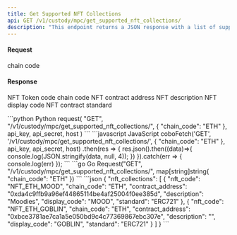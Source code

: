```yaml
---
title: Get Supported NFT Collections
api: GET /v1/custody/mpc/get_supported_nft_collections/ 
description: "This endpoint returns a JSON response with a list of supported NFT collections on the specified chain. The response includes the NFT code, chain code, contract address, description, display code, and standard for each supported collection."
---
```

#### Request
<ParamField query="chain_code" type="String" required>chain code</ParamField>

#### Response
<ResponseField name="nft_code" type="String" >NFT Token code</ResponseField> 
<ResponseField name="chain_code" type="String" >chain code</ResponseField> 
<ResponseField name="contract_address" type="String" >NFT contract address</ResponseField> 
<ResponseField name="description" type="String" >NFT description</ResponseField>
<ResponseField name="display_code" type="String" >NFT display code</ResponseField>
<ResponseField name="standard" type="String" >NFT contract standard</ResponseField>


<RequestExample>
```python Python
request(
    "GET",
    "/v1/custody/mpc/get_supported_nft_collections/",
    {
        "chain_code": "ETH"
    },
    api_key, api_secret, host
)
```
```javascript JavaScript
coboFetch('GET', '/v1/custody/mpc/get_supported_nft_collections/', {
  "chain_code": "ETH"
}, api_key, api_secret, host)
    .then(res => {
        res.json().then((data)=>{
            console.log(JSON.stringify(data, null, 4));
        })
    }).catch(err => {
        console.log(err)
    });
```
```go Go
Request("GET", "/v1/custody/mpc/get_supported_nft_collections/", map[string]string{
 "chain_code": "ETH"
})
```
</RequestExample>

<ResponseExample>
```json
{
  "nft_collections": [
    {
      "nft_code": "NFT_ETH_MOOD",
      "chain_code": "ETH",
      "contract_address": "0xda4c9ffb9a96ef44865114be4af25004f0ee385d",
      "description": "Moodies",
      "display_code": "MOOD",
      "standard": "ERC721"
    },
    {
      "nft_code": "NFT_ETH_GOBLIN",
      "chain_code": "ETH",
      "contract_address": "0xbce3781ae7ca1a5e050bd9c4c77369867ebc307e",
      "description": "",
      "display_code": "GOBLIN",
      "standard": "ERC721"
    }
  ]
}
```
</ResponseExample>
